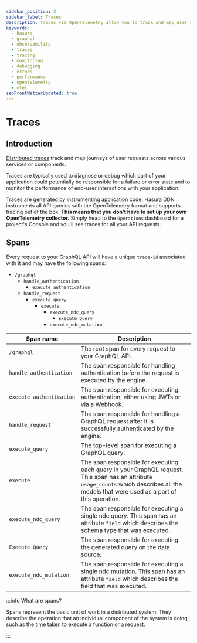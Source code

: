 ```yaml
---
sidebar_position: 2
sidebar_label: Traces
description: Traces via OpenTelemetry allow you to track and map user requests across various services or components.
keywords:
  - hasura
  - graphql
  - observability
  - traces
  - tracing
  - monitoring
  - debugging
  - errors
  - performance
  - opentelemetry
  - otel
seoFrontMatterUpdated: true
---
```


# Traces

## Introduction

[Distributed traces](https://opentelemetry.io/docs/concepts/signals/traces/) track and map journeys of user requests
across various services or components.

Traces are typically used to diagnose or debug which part of your application could potentially be responsible for a
failure or error state and to monitor the performance of end-user interactions with your application.

Traces are generated by instrumenting application code. Hasura DDN instruments all API queries with the OpenTelemetry
format and supports tracing out of the box. **This means that you don't have to set up your own OpenTelemetry
collector.** Simply head to the `Operations` dashboard for a project's Console and you'll see traces for all your API
requests.

## Spans

Every request to your GraphQL API will have a unique `trace-id` associated with it and may have the following spans:

- `/graphql`
  - `handle_authentication`
    - `execute_authentication`
  - `handle_request`
    - `execute_query`
      - `execute`
        - `execute_ndc_query`
          - `Execute Query`
        - `execute_ndc_mutation`

| Span name                | Description                                                                                                                                                                                 |
| ------------------------ | ------------------------------------------------------------------------------------------------------------------------------------------------------------------------------------------- |
| `/graphql`               | The root span for every request to your GraphQL API.                                                                                                                                        |
| `handle_authentication`  | The span responsible for handling authentication before the request is executed by the engine.                                                                                              |
| `execute_authentication` | The span responsible for executing authentication, either using JWTs or via a Webhook.                                                                                                      |
| `handle_request`         | The span responsible for handling a GraphQL request after it is successfully authenticated by the engine.                                                                                   |
| `execute_query`          | The top-level span for executing a GraphQL query.                                                                                                                                           |
| `execute`                | The span responsible for executing each query in your GraphQL request. This span has an attribute `usage_counts` which describes all the models that were used as a part of this operation. |
| `execute_ndc_query`      | The span responsible for executing a single ndc query. This span has an attribute `field` which describes the schema type that was executed.                                                |
| `Execute Query`          | The span responsible for executing the generated query on the data source.                                                                                                                  |
| `execute_ndc_mutation`   | The span responsible for executing a single ndc mutation. This span has an attribute `field` which describes the field that was executed.                                                   |

:::info What are spans?

Spans represent the basic unit of work in a distributed system. They describe the operation that an individual component
of the system is doing, such as the time taken to execute a function or a request.

:::
